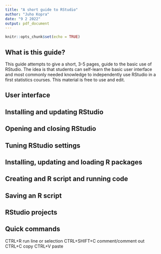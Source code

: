 ```yaml
---
title: "A short guide to RStudio"
author: "Juho Kopra"
date: "9 2 2022"
output: pdf_document
---
```


```r
knitr::opts_chunk$set(echo = TRUE)
```

## What is this guide?

This guide attempts to give a short, 3-5 pages, guide to the basic use of RStudio. The idea is that students can self-learn the basic user interface and most commonly needed knowledge to independently use RStudio in a first statistics courses. This material is free to use and edit.

## User interface

## Installing and updating RStudio

## Opening and closing RStudio

## Tuning RStudio settings

## Installing, updating and loading R packages

## Creating and R script and running code

## Saving an R script

## RStudio projects

## Quick commands
CTRL+R run line or selection
CTRL+SHIFT+C comment/comment out
CTRL+C copy
CTRL+V paste
